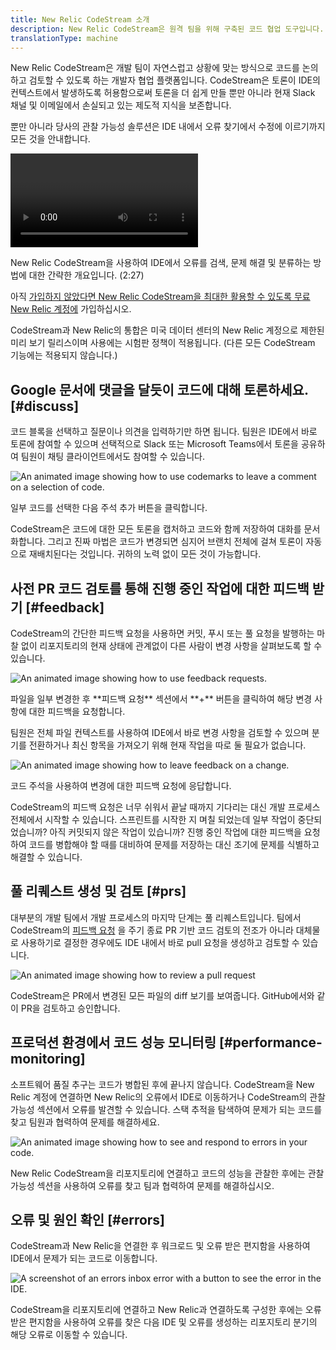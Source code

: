 ```yaml
---
title: New Relic CodeStream 소개
description: New Relic CodeStream은 원격 팀을 위해 구축된 코드 협업 도구입니다.
translationType: machine
---
```








New Relic CodeStream은 개발 팀이 자연스럽고 상황에 맞는 방식으로 코드를 논의하고 검토할 수 있도록 하는 개발자 협업 플랫폼입니다. CodeStream은 토론이 IDE의 컨텍스트에서 발생하도록 허용함으로써 토론을 더 쉽게 만들 뿐만 아니라 현재 Slack 채널 및 이메일에서 손실되고 있는 제도적 지식을 보존합니다.

뿐만 아니라 당사의 관찰 가능성 솔루션은 IDE 내에서 오류 찾기에서 수정에 이르기까지 모든 것을 안내합니다.

<Video
  id="LfH7p76Cvro"
  type="youtube"
/>

<figcaption>
  New Relic CodeStream을 사용하여 IDE에서 오류를 검색, 문제 해결 및 분류하는 방법에 대한 간략한 개요입니다. (2:27)
</figcaption>

아직 [가입하지 않았다면 New Relic CodeStream을 최대한 활용할 수 있도록 무료 New Relic 계정에](https://newrelic.com/signup) 가입하십시오.

<Callout title="미리보기 릴리스">
  CodeStream과 New Relic의 통합은 미국 데이터 센터의 New Relic 계정으로 제한된 미리 보기 릴리스이며 사용에는 시험판 정책이 적용됩니다. (다른 모든 CodeStream 기능에는 적용되지 않습니다.)
</Callout>

## Google 문서에 댓글을 달듯이 코드에 대해 토론하세요. [#discuss]

코드 블록을 선택하고 질문이나 의견을 입력하기만 하면 됩니다. 팀원은 IDE에서 바로 토론에 참여할 수 있으며 선택적으로 Slack 또는 Microsoft Teams에서 토론을 공유하여 팀원이 채팅 클라이언트에서도 참여할 수 있습니다.

<img
  title="How to use codemarks to leave a comment on a selection of code."
  alt="An animated image showing how to use codemarks to leave a comment on a selection of code."
  src={discussCode1Vsc}
/>

<figcaption>
  일부 코드를 선택한 다음 주석 추가 버튼을 클릭합니다.
</figcaption>

CodeStream은 코드에 대한 모든 토론을 캡처하고 코드와 함께 저장하여 대화를 문서화합니다. 그리고 진짜 마법은 코드가 변경되면 심지어 브랜치 전체에 걸쳐 토론이 자동으로 재배치된다는 것입니다. 귀하의 노력 없이 모든 것이 가능합니다.

## 사전 PR 코드 검토를 통해 진행 중인 작업에 대한 피드백 받기 [#feedback]

CodeStream의 간단한 피드백 요청을 사용하면 커밋, 푸시 또는 풀 요청을 발행하는 마찰 없이 리포지토리의 현재 상태에 관계없이 다른 사람이 변경 사항을 살펴보도록 할 수 있습니다.

<img
  title="How to use feedback requests."
  alt="An animated image showing how to use feedback requests."
  src={frRequestVsc}
/>

<figcaption>
  파일을 일부 변경한 후 **피드백 요청** 섹션에서 **+** 버튼을 클릭하여 해당 변경 사항에 대한 피드백을 요청합니다.
</figcaption>

팀원은 전체 파일 컨텍스트를 사용하여 IDE에서 바로 변경 사항을 검토할 수 있으며 분기를 전환하거나 최신 항목을 가져오기 위해 현재 작업을 따로 둘 필요가 없습니다.

<img
  title="How to leave feedback."
  alt="An animated image showing how to leave feedback on a change."
  src={frPerformVsc}
/>

<figcaption>
  코드 주석을 사용하여 변경에 대한 피드백 요청에 응답합니다.
</figcaption>

CodeStream의 피드백 요청은 너무 쉬워서 끝날 때까지 기다리는 대신 개발 프로세스 전체에서 시작할 수 있습니다. 스프린트를 시작한 지 며칠 되었는데 일부 작업이 중단되었습니까? 아직 커밋되지 않은 작업이 있습니까? 진행 중인 작업에 대한 피드백을 요청하여 코드를 병합해야 할 때를 대비하여 문제를 저장하는 대신 조기에 문제를 식별하고 해결할 수 있습니다.

## 풀 리퀘스트 생성 및 검토 [#prs]

대부분의 개발 팀에서 개발 프로세스의 마지막 단계는 풀 리퀘스트입니다. 팀에서 CodeStream의 [피드백 요청](/docs/codestream/how-use-codestream/request-feedback) 을 주기 종료 PR 기반 코드 검토의 전조가 아니라 대체물로 사용하기로 결정한 경우에도 IDE 내에서 바로 pull 요청을 생성하고 검토할 수 있습니다.

<img
  title="How to review a pull request."
  alt="An animated image showing how to review a pull request"
  src={pullRequestVsc}
/>

<figcaption>
  CodeStream은 PR에서 변경된 모든 파일의 diff 보기를 보여줍니다. GitHub에서와 같이 PR을 검토하고 승인합니다.
</figcaption>

## 프로덕션 환경에서 코드 성능 모니터링 [#performance-monitoring]

소프트웨어 품질 추구는 코드가 병합된 후에 끝나지 않습니다. CodeStream을 New Relic 계정에 연결하면 New Relic의 오류에서 IDE로 이동하거나 CodeStream의 관찰 가능성 섹션에서 오류를 발견할 수 있습니다. 스택 추적을 탐색하여 문제가 되는 코드를 찾고 팀원과 협력하여 문제를 해결하세요.

<img
  title="How to see and respond to errors in your code."
  alt="An animated image showing how to see and respond to errors in your code."
  src={observabilityVsc}
/>

<figcaption>
  New Relic CodeStream을 리포지토리에 연결하고 코드의 성능을 관찰한 후에는 관찰 가능성 섹션을 사용하여 오류를 찾고 팀과 협력하여 문제를 해결하십시오.
</figcaption>

## 오류 및 원인 확인 [#errors]

CodeStream과 New Relic을 연결한 후 워크로드 및 오류 받은 편지함을 사용하여 IDE에서 문제가 되는 코드로 이동합니다.

<img
  title="An errors inbox error with a button to see the error in the IDE."
  alt="A screenshot of an errors inbox error with a button to see the error in the IDE."
  src={errorIde}
/>

<figcaption>
  CodeStream을 리포지토리에 연결하고 New Relic과 연결하도록 구성한 후에는 오류 받은 편지함을 사용하여 오류를 찾은 다음 IDE 및 오류를 생성하는 리포지토리 분기의 해당 오류로 이동할 수 있습니다.
</figcaption>